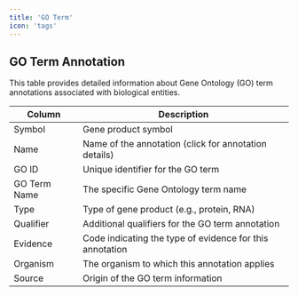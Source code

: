 ```yaml
---
title: 'GO Term'
icon: 'tags'
---
```


## GO Term Annotation

This table provides detailed information about Gene Ontology (GO) term annotations associated with biological entities.

| Column | Description |
|--------|-------------|
| Symbol | Gene product symbol |
| Name | Name of the annotation (click for annotation details) |
| GO ID | Unique identifier for the GO term |
| GO Term Name | The specific Gene Ontology term name |
| Type | Type of gene product (e.g., protein, RNA) |
| Qualifier | Additional qualifiers for the GO term annotation |
| Evidence | Code indicating the type of evidence for this annotation |
| Organism | The organism to which this annotation applies |
| Source | Origin of the GO term information |
